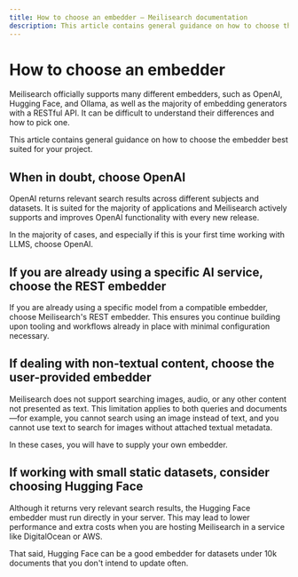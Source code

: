 ```yaml
---
title: How to choose an embedder — Meilisearch documentation
description: This article contains general guidance on how to choose the embedder best suited for projects using AI-powered search.
---
```


# How to choose an embedder

Meilisearch officially supports many different embedders, such as OpenAI, Hugging Face, and Ollama, as well as the majority of embedding generators with a RESTful API. It can be difficult to understand their differences and how to pick one.

This article contains general guidance on how to choose the embedder best suited for your project.

## When in doubt, choose OpenAI

OpenAI returns relevant search results across different subjects and datasets. It is suited for the majority of applications and Meilisearch actively supports and improves OpenAI functionality with every new release.

In the majority of cases, and especially if this is your first time working with LLMS, choose OpenAI.

## If you are already using a specific AI service, choose the REST embedder

If you are already using a specific model from a compatible embedder, choose Meilisearch's REST embedder. This ensures you continue building upon tooling and workflows already in place with minimal configuration necessary.

## If dealing with non-textual content, choose the user-provided embedder

Meilisearch does not support searching images, audio, or any other content not presented as text. This limitation applies to both queries and documents—for example, you cannot search using an image instead of text, and you cannot use text to search for images without attached textual metadata.

In these cases, you will have to supply your own embedder.

## If working with small static datasets, consider choosing Hugging Face

Although it returns very relevant search results, the Hugging Face embedder must run directly in your server. This may lead to lower performance and extra costs when you are hosting Meilisearch in a service like DigitalOcean or AWS.

That said, Hugging Face can be a good embedder for datasets under 10k documents that you don't intend to update often.